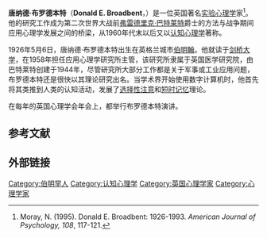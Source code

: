 '''唐纳德·布罗德本特'''（'''Donald E. Broadbent'''，{{bd|1926年|5月6日|1993年|4月19日}}）是一位英国著名[[实验心理学|实验心理学]]家<ref>Moray, N. (1995). Donald E. Broadbent: 1926-1993. ''American Journal of Psychology, 108'', 117-121.</ref>。他的研究工作成为第二次世界大战前[[弗雷德里克·巴特莱特|弗雷德里克·巴特莱特]]爵士的方法与战争期间应用心理学发展之间的桥梁，从1960年代末以后又以[[认知心理学|认知心理学]]著称。

1926年5月6日，唐纳德·布罗德本特出生在英格兰城市[[伯明翰|伯明翰]]。他就读于[[剑桥大学|剑桥大学]]，在1958年担任应用心理学研究所主管，该研究所隶属于英国医学研究院，由巴特莱特创建于1944年，尽管研究所大部分工作都是关于军事或工业应用问题，布罗德本特还是很快以其理论研究出名。当学术界开始使用数字计算机时，他首先将其类推到人类的认知活动，发展了[[选择性注意|选择性注意]]和[[短时记忆|短时记忆]]理论。<!-- hey were combined to form 称为“单通道模型”。他的过滤器模型认为计数员的身体特征（例如倾斜度、响度）presented message were used 用于吸引注意 to only a single message.布罗德本特的[[过滤器模型|过滤器模型]]（Filter model）是一种'''early selection''' model because irrelevant messages are filtered out before the stimulus information is processed for meaning。这些理论都包括在他1958年发表的《知觉与交流》一书中，该书仍然是认知心理学的经典著作之一<ref>Broadbent, D. (1958). ''Perception and Communication.'' London: Pergamon Press.</ref>。1974年布罗德本特became a fellow of [[Wolfson_College,_Oxford|Wolfson College, Oxford]] and 回到应用问题, developing new ideas about [[implicit_learning|implicit learning]] from consideration of human performance in complex industrial processes along with his colleague [[Dianne_Berry|Dianne Berry]]. -->

在每年的英国心理学会年会上，都举行布罗德本特演讲。

==参考文献==
<div class="references-small">
<references />
</div>
{{心理学}}
==外部链接==

{{Authority control}}
{{DEFAULTSORT:Broadbent, Donald}}
[[Category:伯明罕人|Category:伯明罕人]]
[[Category:认知心理学|Category:认知心理学]]
[[Category:英国心理学家|Category:英国心理学家]]
[[Category:心理学家|Category:心理学家]]